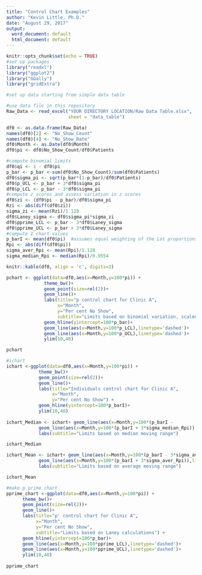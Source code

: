 ---
title: "Control Chart Examples"
author: "Kevin Little, Ph.D."
date: "August 29, 2017"
output:
  word_document: default
  html_document: default
---

```{r setup, include=FALSE}
knitr::opts_chunk$set(echo = TRUE)
#set up packages
library("readxl")
library("ggplot2")
library("GGally")
library("gridExtra")
```


```{r data, include=TRUE}
#set up data starting from simple data table

#use data file in this repository
Raw_Data <- read_excel("YOUR DIRECTORY LOCATION/Raw Data Table.xlsx", 
                       sheet = "data_table")

df0 <- as.data.frame(Raw_Data)
names(df0)[2] <- "No_Show_Count"
names(df0)[4] <- "No_Show_Rate"
df0$Month <- as.Date(df0$Month)
df0$pi <- df0$No_Show_Count/df0$Patients

#compute binomial limits
df0$qi <- 1 - df0$pi
p_bar <- p_bar <-sum(df0$No_Show_Count)/sum(df0$Patients)
df0$sigma_pi <- sqrt(p_bar*(1-p_bar)/df0$Patients)
df0$p_UCL <- p_bar + 3*df0$sigma_pi
df0$p_LCL <- p_bar - 3*df0$sigma_pi
#compute z scores and assess variation in z scores
df0$zi <- (df0$pi - p_bar)/df0$sigma_pi
Rzi <- abs(diff(df0$zi))
sigma_zi <- mean(Rzi)/1.128
df0$Laney_sigma <- df0$sigma_pi*sigma_zi
df0$pprime_LCL <- p_bar - 3*df0$Laney_sigma
df0$pprime_UCL <- p_bar + 3*df0$Laney_sigma
#compute I chart values
p_barI <- mean(df0$pi)  #assumes equal weighting of the Lot proportions
Rpi <- abs(diff(df0$pi))
sigma_aver_Rpi <- mean(Rpi)/1.128
sigma_median_Rpi <- median(Rpi)/0.9554

knitr::kable(df0, align = 'c', digits=3)
```

```{r plots1, include=TRUE, fig.width=6, fig.height=4}

pchart <- ggplot(data=df0,aes(x=Month,y=100*pi)) +
              theme_bw()+
              geom_point(size=rel(2))+
              geom_line()+
              labs(title="p control chart for Clinic A",
                   x="Month",
                   y="Per cent No Show",
                   subtitle="Limits based on binomial variation, scaled by n in each month") +
              geom_hline(yintercept=100*p_bar)+
              geom_line(aes(x=Month,y=100*p_LCL),linetype='dashed')+
              geom_line(aes(x=Month,y=100*p_UCL),linetype='dashed')+
              ylim(10,40)

pchart

#ichart
ichart <-ggplot(data=df0,aes(x=Month,y=100*pi)) +
            theme_bw()+
            geom_point(size=rel(2))+
            geom_line()+
            labs(title="Individuals control chart for Clinic A",
                 x="Month",
                 y="Per cent No Show") +
            geom_hline(yintercept=100*p_barI)+
            ylim(10,40)
            
ichart_Median <- ichart+ geom_line(aes(x=Month,y=100*(p_barI -          3*sigma_median_Rpi)),linetype='dashed')+
            geom_line(aes(x=Month,y=100*(p_barI + 3*sigma_median_Rpi)),linetype='dashed')+
            labs(subtitle="Limits based on median moving range")

ichart_Median

ichart_Mean <- ichart+ geom_line(aes(x=Month,y=100*(p_barI - 3*sigma_aver_Rpi)),linetype='dashed')+
            geom_line(aes(x=Month,y=100*(p_barI + 3*sigma_aver_Rpi)),linetype='dashed') +
            labs(subtitle="Limits based on average moving range")

ichart_Mean

#make p prime chart
pprime_chart <-ggplot(data=df0,aes(x=Month,y=100*pi)) +
      theme_bw()+
      geom_point(size=rel(2))+
      geom_line()+
      labs(title="p' control chart for Clinic A",
           x="Month",
           y="Per cent No Show",
           subtitle="Limits based on Laney calculations") +
      geom_hline(yintercept=100*p_bar)+
      geom_line(aes(x=Month,y=100*pprime_LCL),linetype='dashed')+
      geom_line(aes(x=Month,y=100*pprime_UCL),linetype='dashed')+
      ylim(10,40)
  
pprime_chart

```

